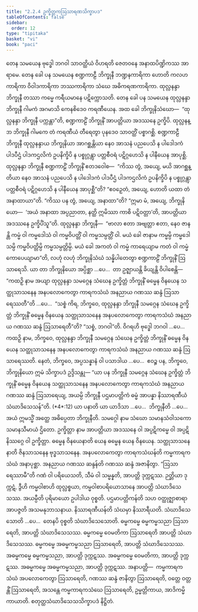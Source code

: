 ```yaml
---
title: "2.2.4 ဥက္ခိတ္တကဩသာရဏသိက္ခာပဒ"
tableOfContents: false
sidebar:
  order: 12
type: "tipitaka"
basket: "vi"
book: "paci"
---
```



<DynamicBreadcrumb />

<Division number="694" book="paci">

<Paragraph number="2272" book="paci">
တေန သမယေန ဗုဒ္ဓေါ ဘဂဝါ သာဝတ္ထိယံ ဝိဟရတိ ဇေတဝနေ အနာထပိဏ္ဍိကဿ အာရာမေ. တေန ခေါ ပန သမယေန စဏ္ဍကာဠီ ဘိက္ခုနီ ဘဏ္ဍနကာရိကာ ဟောတိ ကလဟကာရိကာ ဝိဝါဒကာရိကာ ဘဿကာရိကာ သံဃေ အဓိကရဏကာရိကာ. ထုလ္လနန္ဒာ ဘိက္ခုနီ တဿာ ကမ္မေ ကရီယမာနေ ပဋိက္ကောသတိ. တေန ခေါ ပန သမယေန ထုလ္လနန္ဒာ ဘိက္ခုနီ ဂါမကံ အဂမာသိ ကေနစိဒေဝ ကရဏီယေန. အထ ခေါ ဘိက္ခုနိသံဃော—  “ထုလ္လနန္ဒာ ဘိက္ခုနီ ပက္ကန္တာ”တိ, စဏ္ဍကာဠိံ ဘိက္ခုနိံ အာပတ္တိယာ အဒဿနေ ဥက္ခိပိ. ထုလ္လနန္ဒာ ဘိက္ခုနီ ဂါမကေ တံ ကရဏီယံ တီရေတွာ ပုနဒေဝ သာဝတ္ထိံ ပစ္စာဂစ္ဆိ. စဏ္ဍကာဠီ ဘိက္ခုနီ ထုလ္လနန္ဒာယ ဘိက္ခုနိယာ အာဂစ္ဆန္တိယာ နေဝ အာသနံ ပညပေသိ န ပါဒေါဒကံ ပါဒပီဌံ ပါဒကဌလိကံ ဥပနိက္ခိပိ န ပစ္စုဂ္ဂန္တွာ ပတ္တစီဝရံ ပဋိဂ္ဂဟေသိ န ပါနီယေန အာပုစ္ဆိ. ထုလ္လနန္ဒာ ဘိက္ခုနီ စဏ္ဍကာဠိံ ဘိက္ခုနိံ ဧတဒဝေါစ—  “ကိဿ တွံ, အယျေ, မယိ အာဂစ္ဆန္တိယာ နေဝ အာသနံ ပညပေသိ န ပါဒေါဒကံ ပါဒပီဌံ ပါဒကဌလိကံ ဥပနိက္ခိပိ န ပစ္စုဂ္ဂန္တွာ ပတ္တစီဝရံ ပဋိဂ္ဂဟေသိ န ပါနီယေန အာပုစ္ဆီ”တိ? “ဧဝဉှေတံ, အယျေ, ဟောတိ ယထာ တံ အနာထာယာ”တိ. “ကိဿ ပန တွံ, အယျေ, အနာထာ”တိ? “ဣမာ မံ, အယျေ, ဘိက္ခုနိယော—  ‘အယံ အနာထာ အပ္ပညာတာ, နတ္ထိ ဣမိဿာ ကာစိ ပဋိဝတ္တာ’တိ, အာပတ္တိယာ အဒဿနေ ဥက္ခိပိံသူ”တိ.
</Paragraph>

<Paragraph number="2273" book="paci">
ထုလ္လနန္ဒာ ဘိက္ခုနီ—  “ဗာလာ ဧတာ အဗျတ္တာ ဧတာ, နေဝ ဇာနန္တိ ကမ္မံ ဝါ ကမ္မဒေါသံ ဝါ ကမ္မဝိပတ္တိံ ဝါ ကမ္မသမ္ပတ္တိံ ဝါ. မယံ ခေါ ဇာနာမ ကမ္မမ္ပိ ကမ္မဒေါသမ္ပိ ကမ္မဝိပတ္တိမ္ပိ ကမ္မသမ္ပတ္တိမ္ပိ. မယံ ခေါ အကတံ ဝါ ကမ္မံ ကာရေယျာမ ကတံ ဝါ ကမ္မံ ကောပေယျာမာ”တိ, လဟုံ လဟုံ ဘိက္ခုနိသံဃံ သန္နိပါတေတွာ စဏ္ဍကာဠိံ ဘိက္ခုနိံ ဩသာရေသိ.
</Paragraph>

<Paragraph number="2274" book="paci">
ယာ တာ ဘိက္ခုနိယော အပ္ပိစ္ဆာ …ပေ…  တာ ဥဇ္ဈာယန္တိ ခိယျန္တိ ဝိပါစေန္တိ—  “ကထဉှိ နာမ အယျာ ထုလ္လနန္ဒာ သမဂ္ဂေန သံဃေန ဥက္ခိတ္တံ ဘိက္ခုနိံ ဓမ္မေန ဝိနယေန သတ္ထုသာသနေန အနပလောကေတွာ ကာရကသံဃံ အနညာယ ဂဏဿ ဆန္ဒံ ဩသာရေဿတီ”တိ …ပေ…  “သစ္စံ ကိရ, ဘိက္ခဝေ, ထုလ္လနန္ဒာ ဘိက္ခုနီ သမဂ္ဂေန သံဃေန ဥက္ခိတ္တံ ဘိက္ခုနိံ ဓမ္မေန ဝိနယေန သတ္ထုသာသနေန အနပလောကေတွာ ကာရကသံဃံ အနညာယ ဂဏဿ ဆန္ဒံ ဩသာရေတီ”တိ? “သစ္စံ, ဘဂဝါ”တိ. ဝိဂရဟိ ဗုဒ္ဓေါ ဘဂဝါ …ပေ…  ကထဉှိ နာမ, ဘိက္ခဝေ, ထုလ္လနန္ဒာ ဘိက္ခုနီ သမဂ္ဂေန သံဃေန ဥက္ခိတ္တံ ဘိက္ခုနိံ ဓမ္မေန ဝိနယေန သတ္ထုသာသနေန အနပလောကေတွာ ကာရကသံဃံ အနညာယ ဂဏဿ ဆန္ဒံ ဩသာရေဿတိ. နေတံ, ဘိက္ခဝေ, အပ္ပသန္နာနံ ဝါ ပသာဒါယ …ပေ…  ဧဝဉ္စ ပန, ဘိက္ခဝေ, ဘိက္ခုနိယော ဣမံ သိက္ခာပဒံ ဥဒ္ဒိသန္တု—
</Paragraph>

</Division>
<Division number="695" book="paci">

<Paragraph number="2275" book="paci">
<Emphasis>“ယာ ပန ဘိက္ခုနီ သမဂ္ဂေန သံဃေန ဥက္ခိတ္တံ ဘိက္ခုနိံ ဓမ္မေန ဝိနယေန သတ္ထုသာသနေန အနပလောကေတွာ ကာရကသံဃံ အနညာယ ဂဏဿ ဆန္ဒံ ဩသာရေယျ, အယမ္ပိ ဘိက္ခုနီ ပဌမာပတ္တိကံ ဓမ္မံ အာပန္နာ နိဿာရဏီယံ သံဃာဒိသေသန်”</Emphasis>တိ. (*4*:<Emphasis>12</Emphasis>)
</Paragraph>

</Division>
<Division number="696" book="paci">

<Paragraph number="2276" book="paci">
<Emphasis>ယာ ပနာ</Emphasis>တိ ယာ ယာဒိသာ …ပေ…  <Emphasis>ဘိက္ခုနီ</Emphasis>တိ …ပေ…  အယံ ဣမသ္မိံ အတ္ထေ အဓိပ္ပေတာ ဘိက္ခုနီတိ.
</Paragraph>

<Paragraph number="2277" book="paci">
<Emphasis>သမဂ္ဂေါ</Emphasis> နာမ <Emphasis>သံဃော</Emphasis> သမာနသံဝါသကော သမာနသီမာယံ ဌိတော.
</Paragraph>

<Paragraph number="2278" book="paci">
<Emphasis>ဥက္ခိတ္တာ</Emphasis> နာမ အာပတ္တိယာ အဒဿနေ ဝါ အပ္ပဋိကမ္မေ ဝါ အပ္ပဋိနိဿဂ္ဂေ ဝါ ဥက္ခိတ္တာ.
</Paragraph>

<Paragraph number="2279" book="paci">
<Emphasis>ဓမ္မေန ဝိနယေနာ</Emphasis>တိ ယေန ဓမ္မေန ယေန ဝိနယေန.
</Paragraph>

<Paragraph number="2280" book="paci">
<Emphasis>သတ္ထုသာသနေနာ</Emphasis>တိ ဇိနသာသနေန ဗုဒ္ဓသာသနေန.
</Paragraph>

<Paragraph number="2281" book="paci">
<Emphasis>အနပလောကေတွာ ကာရကသံဃန်</Emphasis>တိ ကမ္မကာရကသံဃံ အနာပုစ္ဆာ.
</Paragraph>

<Paragraph number="2282" book="paci">
<Emphasis>အနညာယ ဂဏဿ ဆန္ဒန်</Emphasis>တိ ဂဏဿ ဆန္ဒံ အဇာနိတွာ.
</Paragraph>

<Paragraph number="2283" book="paci">
“ဩသာရေဿာမီ”တိ ဂဏံ ဝါ ပရိယေသတိ, သီမံ ဝါ သမ္မန္နတိ, အာပတ္တိ ဒုက္ကဋဿ. ဉတ္တိယာ ဒုက္ကဋံ, ဒွီဟိ ကမ္မဝါစာဟိ ထုလ္လစ္စယာ, ကမ္မဝါစာပရိယောသာနေ အာပတ္တိ သံဃာဒိသေသဿ.
</Paragraph>

<Paragraph number="2284" book="paci">
<Emphasis>အယမ္ပီ</Emphasis>တိ ပုရိမာယော ဥပါဒါယ ဝုစ္စတိ.
</Paragraph>

<Paragraph number="2285" book="paci">
<Emphasis>ပဌမာပတ္တိကန်</Emphasis>တိ သဟ ဝတ္ထုဇ္ဈာစာရာ အာပဇ္ဇတိ အသမနုဘာသနာယ.
</Paragraph>

<Paragraph number="2286" book="paci">
<Emphasis>နိဿာရဏီယန်</Emphasis>တိ သံဃမှာ နိဿာရီယတိ.
</Paragraph>

<Paragraph number="2287" book="paci">
<Emphasis>သံဃာဒိသေသော</Emphasis>တိ …ပေ…  တေနပိ ဝုစ္စတိ သံဃာဒိသေသောတိ.
</Paragraph>

</Division>
<Division number="697" book="paci">

<Paragraph number="2288" book="paci">
ဓမ္မကမ္မေ ဓမ္မကမ္မသညာ ဩသာရေတိ, အာပတ္တိ သံဃာဒိသေသဿ. ဓမ္မကမ္မေ ဝေမတိကာ ဩသာရေတိ အာပတ္တိ သံဃာဒိသေသဿ. ဓမ္မကမ္မေ အဓမ္မကမ္မသညာ ဩသာရေတိ, အာပတ္တိ သံဃာဒိသေသဿ.
</Paragraph>

<Paragraph number="2289" book="paci">
အဓမ္မကမ္မေ ဓမ္မကမ္မသညာ, အာပတ္တိ ဒုက္ကဋဿ. အဓမ္မကမ္မေ ဝေမတိကာ, အာပတ္တိ ဒုက္ကဋဿ. အဓမ္မကမ္မေ အဓမ္မကမ္မသညာ, အာပတ္တိ ဒုက္ကဋဿ.
</Paragraph>

</Division>
<Division number="698" book="paci">

<Paragraph number="2290" book="paci">
အနာပတ္တိ—  ကမ္မကာရကသံဃံ အပလောကေတွာ ဩသာရေတိ, ဂဏဿ ဆန္ဒံ ဇာနိတွာ ဩသာရေတိ, ဝတ္တေ ဝတ္တန္တိံ ဩသာရေတိ, အသန္တေ ကမ္မကာရကသံဃေ ဩသာရေတိ, ဥမ္မတ္တိကာယ, အာဒိကမ္မိကာယာတိ.

</Paragraph>
</Division>

<Paragraph number="2291" type="center" book="paci">
စတုတ္ထသံဃာဒိသေသသိက္ခာပဒံ နိဋ္ဌိတံ.
</Paragraph>